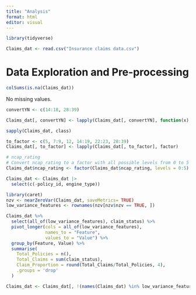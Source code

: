 ```yaml
---
title: "Analysis"
format: html
editor: visual
---
```


```r
library(tidyverse)
```

```r
Claims_dat <- read.csv("Insurance claims data.csv")
```

# Data Exploration and Pre-processing

```r
colSums(is.na(Claims_dat))
```

No missing values.

```r
convertYN <- c(14:18, 28:39)

Claims_dat[, convertYN] <- lapply(Claims_dat[, convertYN], function(x) ifelse(x == "Yes", 1, 0))
```

```r
sapply(Claims_dat, class)

to_factor <- c(5, 7:9, 12, 14:19, 22:23, 28:39)
Claims_dat[, to_factor] <- lapply(Claims_dat[, to_factor], factor)

# ncap_rating
# Convert ncap_rating to a factor with all possible levels from 0 to 5
Claims_dat$ncap_rating <- factor(Claims_dat$ncap_rating, levels = 0:5)
```

```r
Claims_dat <- Claims_dat |>
  select(c(-policy_id, engine_type)) 
```

```r
library(caret)
nzv <- nearZeroVar(Claims_dat, saveMetrics= TRUE)
low_variance_features <- rownames(nzv[nzv$nzv == TRUE, ])

Claims_dat %>%
  select(all_of(low_variance_features), claim_status) %>%
  pivot_longer(cols = all_of(low_variance_features), 
               names_to = "Feature", 
               values_to = "Value") %>%
  group_by(Feature, Value) %>%
  summarise(
    Total_Policies = n(),
    Total_Claims = sum(claim_status),
    Claim_Proportion = round(Total_Claims/Total_Policies, 4),
    .groups = 'drop'
  )
```

```r
Claims_dat <- Claims_dat[, !(names(Claims_dat) %in% low_variance_features)]
```
